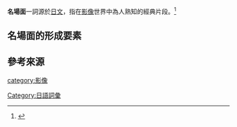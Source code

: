 '''名場面'''一詞源於[[日文|日文]]，指在[[影像|影像]]世界中為人熟知的經典片段。<ref>{{cite web |title=名場面 |url=https://kotobank.jp/word/%E5%90%8D%E5%A0%B4%E9%9D%A2-676197 |website=コトバンク |accessdate=2020-06-07 |archive-date=2020-06-07 |archive-url=https://web.archive.org/web/20200607220452/https://kotobank.jp/word/%E5%90%8D%E5%A0%B4%E9%9D%A2-676197 |dead-url=no }}</ref>

==名場面的形成要素==
{{Or|名場面的形成要素：
具視覺張力的影像、具備能成為整個作品、或時代、或事件的精華的特質。
目前在網路世界中被廣泛使用，幾乎完全取決於與個人感受。沒有標準可以界定是否使用的合宜。|time=2020-06-07T22:07:32+00:00}}

==參考來源==
{{reflist}}

[[category:影像|category:影像]]
[[Category:日語詞彙|Category:日語詞彙]]